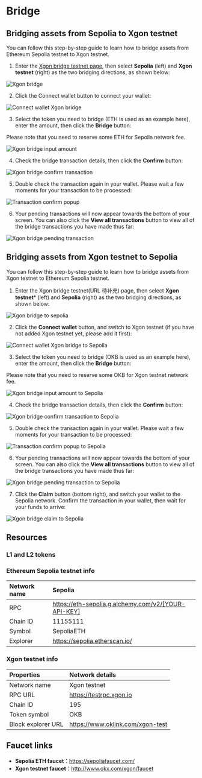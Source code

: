 # Bridge
## Bridging assets from Sepolia to Xgon testnet
You can follow this step-by-step guide to learn how to bridge assets from Ethereum Sepolia testnet to Xgon testnet.
1. Enter the [Xgon bridge testnet page](https://www.okx.com/xgon/testnet-bridge "Xgon bridge testnet page"), then select **Sepolia** (left) and **Xgon testnet** (right) as the two bridging directions, as shown below:

![Xgon bridge](./img/xgon-bridge.png)

2. Click the Connect wallet button to connect your wallet:

![Connect wallet Xgon bridge](./img/connect-wallet-xgon-bridge.png)

3. Select the token you need to bridge (ETH is used as an example here), enter the amount, then click the **Bridge** button:

<Tip title="Note">Please note that you need to reserve some ETH for Sepolia network fee.</Tip>

![Xgon bridge input amount](./img/xgon-bridge-input-amount.png)

4. Check the bridge transaction details, then click the **Confirm** button:

![Xgon bridge confirm transaction](./img/xgon-bridge-confirm-transaction.png)

5. Double check the transaction again in your wallet. Please wait a few moments for your transaction to be processed:

![Transaction confirm popup](./img/transaction-confirm-popup.png)

6. Your pending transactions will now appear towards the bottom of your screen. You can also click the **View all transactions** button to view all of the bridge transactions you have made thus far:

![Xgon bridge pending transaction](./img/xgon-bridge-pending-transaction.png)

## Bridging assets from Xgon testnet to Sepolia
You can follow this step-by-step guide to learn how to bridge assets from Xgon testnet to Ethereum Sepolia testnet.
1. Enter the Xgon bridge testnet(URL 待补充) page, then select **Xgon testnet*** (left) and **Sepolia** (right) as the two bridging directions, as shown below:

![Xgon bridge to sepolia](./img/xgon-bridge-to-sepolia.png)

2. Click the **Connect wallet** button, and switch to Xgon testnet (if you have not added Xgon testnet yet, please add it first):

![Connect wallet Xgon bridge to Sepolia](./img/connect-wallet-xgon-bridge-to-sepolia.png)

3. Select the token you need to bridge (OKB is used as an example here), enter the amount, then click the **Bridge** button:

<Tip title="Note">Please note that you need to reserve some OKB for Xgon testnet network fee.</Tip>

![Xgon bridge input amount to Sepolia](./img/xgon-bridge-input-amount-to-sepolia.png)

4. Check the bridge transaction details, then click the **Confirm** button:

![Xgon bridge confirm transaction to Sepolia](./img/xgon-bridge-confirm-transaction-to-sepolia.png)

5. Double check the transaction again in your wallet. Please wait a few moments for your transaction to be processed:

![Transaction confirm popup to Sepolia](./img/transaction-confirm-popup-to-sepolia.png)

6. Your pending transactions will now appear towards the bottom of your screen. You can also click the **View all transactions** button to view all of the bridge transactions you have made thus far:

![Xgon bridge pending transaction to Sepolia](./img/xgon-bridge-pending-transaction-to-sepolia.png)

7. Click the **Claim** button (bottom right), and switch your wallet to the Sepolia network. Confirm the transaction in your wallet, then wait for your funds to arrive:

![Xgon bridge claim to Sepolia](./img/xgon-bridge-claim-to-sepolia.png)

## Resources
### L1 and L2 tokens

### Ethereum Sepolia testnet info
|Network name|Sepolia|
|:----|:----|
|RPC|https://eth-sepolia.g.alchemy.com/v2/[YOUR-API-KEY]|
|Chain ID|11155111|
|Symbol|SepoliaETH|
|Explorer|https://sepolia.etherscan.io/|

### Xgon testnet info
|Properties|Network details|
|:----|:----|
|Network name|Xgon testnet|
|RPC URL|https://testrpc.xgon.io|
|Chain ID|195|
|Token symbol|OKB|
|Block explorer URL|https://www.oklink.com/xgon-test|

## Faucet links
* **Sepolia ETH faucet**：https://sepoliafaucet.com/
* **Xgon testnet faucet**：http://www.okx.com/xgon/faucet
